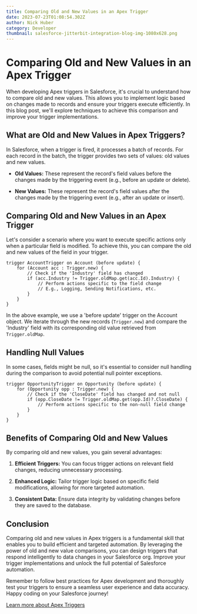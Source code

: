 ```yaml
---
title: Comparing Old and New Values in an Apex Trigger
date: 2023-07-23T01:08:54.302Z
author: Nick Huber
category: Developer
thumbnail: salesforce-jitterbit-integration-blog-img-1080x628.png
---
```

# Comparing Old and New Values in an Apex Trigger

When developing Apex triggers in Salesforce, it's crucial to understand how to compare old and new values. This allows you to implement logic based on changes made to records and ensure your triggers execute efficiently. In this blog post, we'll explore techniques to achieve this comparison and improve your trigger implementations.

## What are Old and New Values in Apex Triggers?

In Salesforce, when a trigger is fired, it processes a batch of records. For each record in the batch, the trigger provides two sets of values: old values and new values. 

- **Old Values:** These represent the record's field values before the changes made by the triggering event (e.g., before an update or delete).

- **New Values:** These represent the record's field values after the changes made by the triggering event (e.g., after an update or insert).

## Comparing Old and New Values in an Apex Trigger

Let's consider a scenario where you want to execute specific actions only when a particular field is modified. To achieve this, you can compare the old and new values of the field in your trigger.

```apex
trigger AccountTrigger on Account (before update) {
    for (Account acc : Trigger.new) {
        // Check if the 'Industry' field has changed
        if (acc.Industry != Trigger.oldMap.get(acc.Id).Industry) {
            // Perform actions specific to the field change
            // E.g., Logging, Sending Notifications, etc.
        }
    }
}
```

In the above example, we use a 'before update' trigger on the Account object. We iterate through the new records (`Trigger.new`) and compare the 'Industry' field with its corresponding old value retrieved from `Trigger.oldMap`.

## Handling Null Values

In some cases, fields might be null, so it's essential to consider null handling during the comparison to avoid potential null pointer exceptions.

```apex
trigger OpportunityTrigger on Opportunity (before update) {
    for (Opportunity opp : Trigger.new) {
        // Check if the 'CloseDate' field has changed and not null
        if (opp.CloseDate != Trigger.oldMap.get(opp.Id)?.CloseDate) {
            // Perform actions specific to the non-null field change
        }
    }
}
```

## Benefits of Comparing Old and New Values

By comparing old and new values, you gain several advantages:

1. **Efficient Triggers:** You can focus trigger actions on relevant field changes, reducing unnecessary processing.

2. **Enhanced Logic:** Tailor trigger logic based on specific field modifications, allowing for more targeted automation.

3. **Consistent Data:** Ensure data integrity by validating changes before they are saved to the database.

## Conclusion

Comparing old and new values in Apex triggers is a fundamental skill that enables you to build efficient and targeted automation. By leveraging the power of old and new value comparisons, you can design triggers that respond intelligently to data changes in your Salesforce org. Improve your trigger implementations and unlock the full potential of Salesforce automation.

Remember to follow best practices for Apex development and thoroughly test your triggers to ensure a seamless user experience and data accuracy. Happy coding on your Salesforce journey!

[Learn more about Apex Triggers](https://developer.salesforce.com/docs/atlas.en-us.apexcode.meta/apexcode/apex_triggers.htm)
